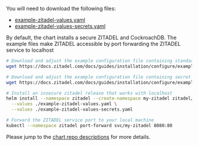 You will need to download the following files:
- [example-zitadel-values.yaml](./example-zitadel-values.yaml)
- [example-zitadel-values-secrets.yaml](./example-zitadel-values-secrets.yaml)

By default, the chart installs a secure ZITADEL and CockroachDB. The example files make ZITADEL accessible by port forwarding the ZITADEL service to localhost

```bash
# Download and adjust the example configuration file containing standard configuration
wget https://docs.zitadel.com/docs/guides/installation/configure/example-zitadel-values.yaml

# Download and adjust the example configuration file containing secret configuration
wget https://docs.zitadel.com/docs/guides/installation/configure/example-zitadel-values-secrets.yaml

# Install an insecure zitadel release that works with localhost
helm install --namespace zitadel --create-namespace my-zitadel zitadel/zitadel \
  --values ./example-zitadel-values.yaml \
  --values ./example-zitadel-values-secrets.yaml

# Forward the ZITADEL service port to your local machine
kubectl --namespace zitadel port-forward svc/my-zitadel 8080:80
```

Please jump to the [chart repo descriptions](https://github.com/zitadel/zitadel-charts) for more details.
